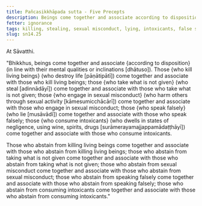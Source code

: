```yaml
---
title: Pañcasikkhāpada sutta - Five Precepts
description: Beings come together and associate according to disposition. Those who kill living beings come together and associate with those who kill living beings; those who take what is not given come together and associate with those who take what is not given; and similar for the other three precepts.
fetter: ignorance
tags: killing, stealing, sexual misconduct, lying, intoxicants, false speech, negligence, beings, friendship, sn, sn12-21, sn14
slug: sn14.25
---
```


At Sāvatthi.

"Bhikkhus, beings come together and associate \{according to disposition} (in line with their mental qualities or inclinations [dhātuso]). Those \{who kill living beings} (who destroy life [pāṇātipātī]) come together and associate with those who kill living beings; those \{who take what is not given} (who steal [adinnādāyī]) come together and associate with those who take what is not given; those \{who engage in sexual misconduct} (who harm others through sexual activity [kāmesumicchācārī]) come together and associate with those who engage in sexual misconduct; those \{who speak falsely} (who lie [musāvādī]) come together and associate with those who speak falsely; those \{who consume intoxicants} (who dwells in states of negligence, using wine, spirits, drugs [surāmerayamajjappamādaṭṭhāyī]) come together and associate with those who consume intoxicants.

Those who abstain from killing living beings come together and associate with those who abstain from killing living beings; those who abstain from taking what is not given come together and associate with those who abstain from taking what is not given; those who abstain from sexual misconduct come together and associate with those who abstain from sexual misconduct; those who abstain from speaking falsely come together and associate with those who abstain from speaking falsely; those who abstain from consuming intoxicants come together and associate with those who abstain from consuming intoxicants."